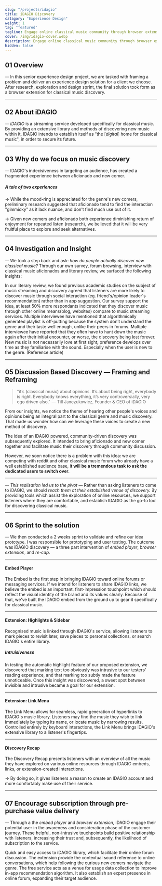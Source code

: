 ```yaml
---
slug: "/projects/idagio"
title: iDAGIO Discovery
catagory: "Experience Design"
weight: 1
tag: "featured"
tagline: Engage online classical music community through browser extension
cover: /img/idagio-cover.webp
description: Engage online classical music community through browser extension
hidden: false
---
```


## 01 Overview

-- In this senior experience design project, we are tasked with framing a problem and deliver an experience design solution for a client we choose. After research, exploration and design sprint, the final solution took form as a browser extension for classical music discovery.

<ProjectInfo>
  <ProjectInfoItem
    fieldName="My Contribution"
    value="Research, User Testing, Visual Design, Prototyping"
  />
  <ProjectInfoItem fieldName="Project Scope" value="6 Weeks Academic Project" />
  <ProjectInfoItem fieldName="Tools" value="Figma, After Effects" />
  <ProjectInfoItem
    fieldName="Team"
    value="Alvin Leung, Aamir Ali, Rhees Kennedy, Samyak Sah, Krista Mcdiarmid"
  />
</ProjectInfo>

---

## 02 About iDAGIO

-- _iDAGIO_ is a streaming service developed specifically for classical music. By providing an extensive library and methods of discovering new music within it, IDAGIO intends to establish itself as “the [_digital_] home for classical music", in order to secure its future.

<FullImage
  src="/img/idagio/brand-pillars.webp"
  alt="discovery problem"
  caption="We analysed and captured how the iDAGIO brand deliver value through brand pillars, they are consolidated through a thorough observation and public available CEO interview."
/>

<!-- ##### Servicing the aficionado

-> It’s no question that the core audience of IDAGIO are classical music die hard fans. From their niche library to the unique comparison, it is crafted for the tough demand of classical music audience in mind. -->

---

## 03 Why do we focus on music discovery

-- IDAGIO's indecisiveness in targeting an audience, has created a fragmented experience between aficionado and new comer.

<FullImage src="/img/idagio/discovery-problem.webp" alt="discovery problem" />

##### A tale of two experiences

-> While the mood-ring is appreciated for the genre's new comers, preliminary research suggested that aficionado tend to find the interaction "gimmicky" as it lack nuance, and don't find much use out of it.

-> Given new comers and aficionado both experience diminishing return of enjoyment for repeated listen (research), we believed that it will be very fruitful place to explore and seek alternatives.

---

## 04 Investigation and Insight

-- We took a step back and ask: _how do people actually discover new classical music?_ Through our own survey, forum browsing, interview with classical music aficionados and literary review, we surfaced the following insights:

<ListLayout full label="Insights">
  <ListItem heading="Discovery generally happens socially, outside of streaming app">
    In our literary review, we found previous academic studies on the subject of
    music streaming and discovery agreed that listeners are more likely to
    discover music through social interaction (eg. friend's/opinion leader's
    recommendation) rather than in app suggestion. Our survey support the idea,
    at least 50% more respondants indicated that they discover music through
    other online means(blog, websites) compare to music streaming services.
  </ListItem>
  <ListItem heading="Listeners don’t trust generated playlist, they trust human">
    Multiple interviewee have mentioned that algorithmically generated playlist
    is off-putting because the system don’t understand the genre and their taste
    well enough, unlike their peers in forums.
  </ListItem>
  <ListItem heading="No current solution for saving interesting discovery">
    Multiple interviewee have reported that they often have to hunt down the
    music again after their initial encounter, or worse, the discovery being
    lost forever.
  </ListItem>
  <ListItem heading="Repeated exposure develops preference to new music">
    New music is not necessarily love at first sight, preference develops over
    time as they familiarise with the sound. Especially when the user is new to
    the genre. (Reference article)
  </ListItem>
</ListLayout>

---

## 05 Discussion Based Discovery — Framing and Reframing

> "it’s (classical music) about opinions. It’s about being right, everybody is right. Everybody knows everything, it’s very controversially, very ego driven also."
> — Till Janczukowicz, Founder & CEO of iDAGIO

From our insights, we notice the theme of hearing other people's voices and opinions being an integral part to the classical genre and music discovery. That made us wonder how can we leverage these voices to create a new method of discovery.

The idea of an IDAGIO powered, community-driven discovery was subsequently explored. It intended to bring aficionado and new comer together and facilitate music their discovery through community discussion.

However, we soon notice there is a problem with this idea: we are competing with reddit and other classical music forum who already have a well established audience
base, **it will be a tremendous task to ask the dedicated users to switch over**.

<VideoPlayer url="https://www.sfu.ca/~kkl64/videos/idagio/iteration-1.mp4" />

<HalfImage
  src="/img/idagio/reddit-classical.webp"
  secondary
  noPadding
  caption="Large volume of r/classical users"
/>

---

-- _This realisation led us to the pivot_ — Rather than asking listeners to come to iDAGIO, we should _reach them at their established venue of discovery._ By providing tools which assist the exploration of online resources, we support listeners where they are comfortable, and establish IDAGIO as the go-to tool for discovering classical music.

---

## 06 Sprint to the solution

-- We then conducted a 2 weeks sprint to validate and refine our idea prototype. I was responsible for prototyping and user testing. The outcome was iDAGIO discovery — a three part intervention of _embed player_, _browser extension_, and _re-cap_.

<VideoPlayer url="https://www.sfu.ca/~kkl64/videos/idagio/	idagio-walkthrough-light.mp4" />

---

#### Embed Player

The Embed is the first step in bringing IDAGIO toward online forums or messaging services. If we intend for listeners to share IDAGIO links, we believe the embed is an important, first-impression touchpoint which should reflect the visual identity of the brand and its values clearly. Because of that, we've built the IDAGIO embed from the ground up to gear it specifically for classical music.

<FullImage
  noPadding
  src="https://www.sfu.ca/~kkl64/videos/idagio/embed-demo.mp4"
/>

<FullImage src="/img/idagio/embed-breakdown-1.webp" noPadding />

<FullImage src="/img/idagio/embed-breakdown-2.webp" noPadding />

---

#### Extension: Highlights & Sidebar

Recognised music is linked through IDAGIO's service, allowing listeners to mark pieces to revisit later,
save pieces to personal collections, or search IDAGIO's entire library.

<FullImage
  noPadding
  src="https://www.sfu.ca/~kkl64/videos/idagio/sidebar.mp4"
/>

<HalfImage noPadding src="/img/idagio/intruisiveness.webp" />

##### Intruisiveness

In testing the automatic highlight feature of our proposed extension, we discovered that marking text too obviously was intrusive to our testers' reading experience, and that marking too subtly made the feature unnoticeable. Once this insight was discovered, a sweet spot between invisible and intrusive became a goal for our extension.

---

#### Extension: Link Menu

The Link Menu allows for seamless, rapid generation of hyperlinks to IDAGIO's music library. Listeners may find the music they wish to link immediately by typing its name, or locate music by narrowing results. Controlled entirely by keyboard interactions, the Link Menu brings IDAGIO's extensive library to a listener's fingertips.

<FullImage noPadding src="https://www.sfu.ca/~kkl64/videos/idagio/notion.mp4" />

---

#### Discovery Recap

The Discovery Recap presents listeners with an overview of all the music they have explored on various online resources through IDAGIO embeds, links, or extension-created interactions.

<FullImage noPadding src="https://www.sfu.ca/~kkl64/videos/idagio/recap.mp4" />

-> By doing so, it gives listeners a reason to create an IDAGIO account and more comfortably make use of their service.

---

## 07 Encourage subscription through pre-purchase value delivery

-- Through a the _embed player_ and _browser extension_, iDAGIO engage their potential user in the awareness and consideration phase of the customer journey. These helpful, non-intrusive touchpoints build positive relationship with listeners, increasing their trust and, subsequently, the likelihood of subscription to the service.

<ListLayout full label="Value Proposition">
  <ListItem heading="For Aficionado">
    Quick and easy access to iDAGIO library, which facilitate their online forum
    discussion.
  </ListItem>
  <ListItem heading="For New Comer">
    The extension provide the contextual sound reference to online
    conversations, which help following the curious new comers navigate the
    genre.
  </ListItem>
  <ListItem heading="For iDAGIO">
    The free service acts as a venue for usage data collection to improve in-app
    recommendation algorithm. It also establish an expert presence in online
    forum, expanding their target audience.
  </ListItem>
</ListLayout>
